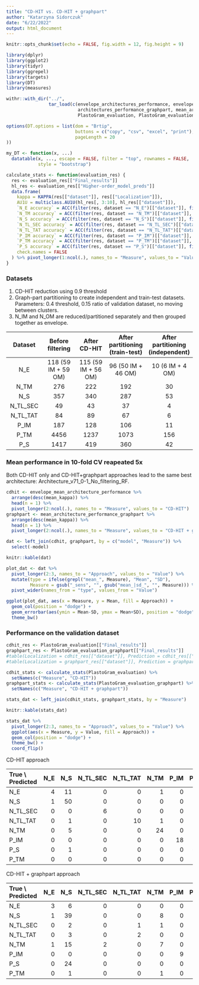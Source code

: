 ```yaml
---
title: "CD-HIT vs. CD-HIT + graphpart"
author: "Katarzyna Sidorczuk"
date: "6/22/2022"
output: html_document
---
```


```r
knitr::opts_chunk$set(echo = FALSE, fig.width = 12, fig.height = 9)

library(dplyr)
library(ggplot2)
library(tidyr)
library(ggrepel)
library(targets)
library(DT)
library(measures)

withr::with_dir("../",
                tar_load(c(envelope_architectures_performance, envelope_mean_architecture_performance, 
                           architectures_performance_graphpart, mean_architecture_performance_graphpart,
                           PlastoGram_evaluation, PlastoGram_evaluation_graphpart)))

options(DT.options = list(dom = "Brtip",
                          buttons = c("copy", "csv", "excel", "print"),
                          pageLength = 20
))

my_DT <- function(x, ...)
  datatable(x, ..., escape = FALSE, filter = "top", rownames = FALSE,
            style = "bootstrap")

calculate_stats <- function(evaluation_res) {
  res <- evaluation_res[["Final_results"]]
  hl_res <- evaluation_res[["Higher-order_model_preds"]]
  data.frame(
    kappa = KAPPA(res[["dataset"]], res[["Localization"]]),
    AU1U = multiclass.AU1U(hl_res[, 3:10], hl_res[["dataset"]]),
    `N_E accuracy` = ACC(filter(res, dataset == "N_E")[["dataset"]], filter(res, dataset == "N_E")[["Localization"]]),
    `N_TM accuracy` = ACC(filter(res, dataset == "N_TM")[["dataset"]], filter(res, dataset == "N_TM")[["Localization"]]),
    `N_S accuracy` = ACC(filter(res, dataset == "N_S")[["dataset"]], filter(res, dataset == "N_S")[["Localization"]]),
    `N_TL_SEC accuracy` = ACC(filter(res, dataset == "N_TL_SEC")[["dataset"]], filter(res, dataset == "N_TL_SEC")[["Localization"]]),
    `N_TL_TAT accuracy` = ACC(filter(res, dataset == "N_TL_TAT")[["dataset"]], filter(res, dataset == "N_TL_TAT")[["Localization"]]),
    `P_IM accuracy` = ACC(filter(res, dataset == "P_IM")[["dataset"]], filter(res, dataset == "P_IM")[["Localization"]]),
    `P_TM accuracy` = ACC(filter(res, dataset == "P_TM")[["dataset"]], filter(res, dataset == "P_TM")[["Localization"]]),
    `P_S accuracy` = ACC(filter(res, dataset == "P_S")[["dataset"]], filter(res, dataset == "P_S")[["Localization"]]),
    check.names = FALSE
  ) %>% pivot_longer(1:ncol(.), names_to = "Measure", values_to = "Value") 
}
```

### Datasets

1. CD-HIT reduction using 0.9 threshold
2. Graph-part partitioning to create independent and train-test datasets. Parameters: 0.4 threshold, 0.15 ratio of validation dataset, no moving between clusters.
3. N_IM and N_OM are reduced/partitioned separately and then grouped together as envelope. 

| Dataset | Before filtering | After CD-HIT | After partitioning<br>(train-test) | After partitioning<br>(independent) |
|:---:|:---:|:---:|:---:|:---:|
| N_E | 118 (59 IM + 59 OM) | 115 (59 IM + 56 OM) | 96 (50 IM + 46 OM) | 10 (6 IM + 4 OM) |
| N_TM | 276 | 222 | 192 | 30 |
| N_S | 357 | 340 | 287 | 53 |
| N_TL_SEC | 49 | 43 | 37 | 4 |
| N_TL_TAT | 84 | 89 | 67 | 6 |
| P_IM | 187 | 128 | 106 | 11 |
| P_TM | 4456 | 1237 | 1073 | 156 |
| P_S | 1417 | 419 | 360 | 42 |



### Mean performance in 10-fold CV reapeated 5x

Both CD-HIT only and CD-HIT+graphpart approaches lead to the same best architecture: Architecture_v71_0-1_No_filtering_RF. 

```r
cdhit <- envelope_mean_architecture_performance %>% 
  arrange(desc(mean_kappa)) %>% 
  head(n = 1) %>% 
  pivot_longer(2:ncol(.), names_to = "Measure", values_to = "CD-HIT") 
graphpart <- mean_architecture_performance_graphpart %>% 
  arrange(desc(mean_kappa)) %>% 
  head(n = 1) %>% 
  pivot_longer(2:ncol(.), names_to = "Measure", values_to = "CD-HIT + graphpart") 

dat <- left_join(cdhit, graphpart, by = c("model", "Measure")) %>% 
  select(-model)

knitr::kable(dat)
```

```r
plot_dat <- dat %>% 
  pivot_longer(2:3, names_to = "Approach", values_to = "Value") %>% 
  mutate(type = ifelse(grepl("mean_", Measure), "Mean", "SD"),
         Measure = gsub("_sens", "", gsub("mean_|sd_", "", Measure))) %>% 
  pivot_wider(names_from = "type", values_from = "Value")

ggplot(plot_dat, aes(x = Measure, y = Mean, fill = Approach)) +
  geom_col(position = "dodge") +
  geom_errorbar(aes(ymin = Mean-SD, ymax = Mean+SD), position = "dodge") +
  theme_bw()
```

### Performance on the validation dataset

```r
cdhit_res <- PlastoGram_evaluation[["Final_results"]]
graphpart_res <- PlastoGram_evaluation_graphpart[["Final_results"]]
#table(Localization = cdhit_res[["dataset"]], Prediction = cdhit_res[["Localization"]]) %>% knitr::kable()
#table(Localization = graphpart_res[["dataset"]], Prediction = graphpart_res[["Localization"]]) %>% knitr::kable()

cdhit_stats <- calculate_stats(PlastoGram_evaluation) %>% 
  setNames(c("Measure", "CD-HIT"))
graphpart_stats <- calculate_stats(PlastoGram_evaluation_graphpart) %>% 
  setNames(c("Measure", "CD-HIT + graphpart"))

stats_dat <- left_join(cdhit_stats, graphpart_stats, by = "Measure") 

knitr::kable(stats_dat)

stats_dat %>% 
  pivot_longer(2:3, names_to = "Approach", values_to = "Value") %>% 
  ggplot(aes(x = Measure, y = Value, fill = Approach)) +
  geom_col(position = "dodge") +
  theme_bw() +
  coord_flip()
```


CD-HIT approach

|True \\ Predicted| N_E| N_S| N_TL_SEC| N_TL_TAT| N_TM| P_IM| P_S| P_TM|
|:--------|---:|---:|--------:|--------:|----:|----:|---:|----:|
|N_E      |   4|  11|        0|        0|    1|    0|   0|    1|
|N_S      |   1|  50|        0|        0|    0|    0|   0|    0|
|N_TL_SEC |   0|   0|        6|        0|    0|    0|   0|    0|
|N_TL_TAT |   0|   1|        0|       10|    1|    0|   0|    0|
|N_TM     |   0|   5|        0|        0|   24|    0|   0|    4|
|P_IM     |   0|   0|        0|        0|    0|   18|   0|    1|
|P_S      |   0|   1|        0|        0|    0|    0|  60|    2|
|P_TM     |   0|   0|        0|        0|    0|    0|   0|  186|


CD-HIT + graphpart approach

|True \\ Predicted| N_E| N_S| N_TL_SEC| N_TL_TAT| N_TM| P_IM| P_S| P_TM|
|:--------|---:|---:|--------:|--------:|----:|----:|---:|----:|
|N_E      |   3|   6|        0|        0|    0|    0|   0|    1|
|N_S      |   1|  39|        0|        0|    8|    0|   4|    1|
|N_TL_SEC |   0|   2|        0|        1|    1|    0|   0|    0|
|N_TL_TAT |   0|   3|        0|        2|    0|    0|   0|    1|
|N_TM     |   1|  15|        2|        0|    7|    0|   0|    5|
|P_IM     |   0|   0|        0|        0|    0|    9|   0|    2|
|P_S      |   0|  24|        0|        0|    0|    0|   3|   15|
|P_TM     |   0|   1|        0|        0|    1|    0|   1|  153|

